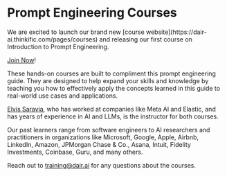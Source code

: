# Prompt Engineering Courses


<Callout type= "info" emoji="🎉">
We are excited to launch our brand new [course website](https://dair-ai.thinkific.com/pages/courses) and releasing our first course on Introduction to Prompt Engineering. 

[Join Now](https://dair-ai.thinkific.com/bundles/pro)!
</Callout>


These hands-on courses are built to compliment this prompt engineering guide. They are designed to help expand your skills and knowledge by teaching you how to effectively apply the concepts learned in this guide to real-world use cases and applications.

[Elvis Saravia](https://www.linkedin.com/in/omarsar/), who has worked at companies like Meta AI and Elastic, and has years of experience in AI and LLMs, is the instructor for both courses.

Our past learners range from software engineers to AI researchers and practitioners in organizations like Microsoft, Google, Apple, Airbnb, LinkedIn, Amazon, JPMorgan Chase & Co., Asana, Intuit, Fidelity Investments, Coinbase, Guru, and many others.

Reach out to training@dair.ai for any questions about the courses.

